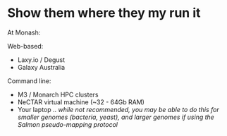 # Show them where they my run it  {-}

At Monash:

Web-based:

- Laxy.io / Degust
- Galaxy Australia

Command line:

- M3 / Monarch HPC clusters
- NeCTAR virtual machine (~32 - 64Gb RAM)
- Your laptop .. _while not recommended, you may be able to do this for smaller genomes (bacteria, yeast), and larger genomes if using the Salmon pseudo-mapping protocol_